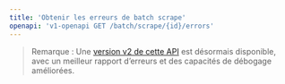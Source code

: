 ```yaml
---
title: 'Obtenir les erreurs de batch scrape'
openapi: 'v1-openapi GET /batch/scrape/{id}/errors'
---
```


> Remarque : Une [version v2 de cette API](/fr/api-reference/endpoint/batch-scrape-get-errors) est désormais disponible, avec un meilleur rapport d’erreurs et des capacités de débogage améliorées.
